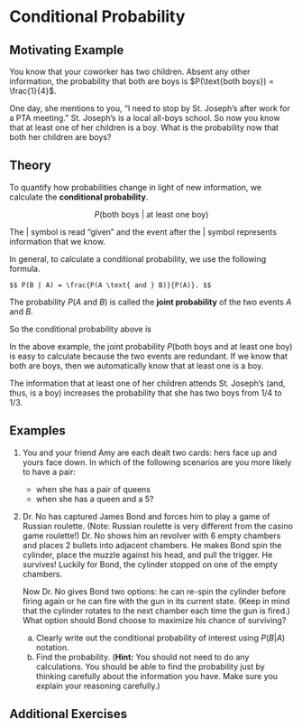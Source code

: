 # Conditional Probability {#conditional}

## Motivating Example {-}

You know that your coworker has two children. Absent any other information, the probability that 
both are boys is $P(\text{both boys}) = \frac{1}{4}$.

One day, she mentions to you, "I need to stop by St. Joseph's after work for a PTA meeting." 
St. Joseph's is a local all-boys school. So now you know that at least one of her children is a boy. 
What is the probability now that both her children are boys?

## Theory {-}

To quantify how probabilities change in light of new information, we calculate the **conditional probability**.

$$ P(\text{both boys}\ |\ \text{at least one boy}) $$

The $|$ symbol is read "given" and the event after the $|$ symbol represents information that we know. 

In general, to calculate a conditional probability, we use the following formula.

```definition
$$ P(B | A) = \frac{P(A \text{ and } B)}{P(A)}. $$
```

The probability $P(A \text{ and } B)$ is called the **joint probability** of the two events $A$ and $B$.

So the conditional probability above is 

\begin{align*}
 P(\text{both boys}\ |\ \text{at least one boy}) &= \frac{P(\text{both boys} \text{ and } \text{at least one boy})}{P(\text{at least one boy})} \\ 
 &= \frac{P(\text{both boys})}{P(\text{at least one boy})} \\
 &= \frac{1/4}{3/4} \\
 &= \frac{1}{3}. 
 \end{align*}

In the above example, the joint probability $P(\text{both boys} \text{ and } \text{at least one boy})$ is easy to calculate because the two events are redundant. If we know that both are boys, then we automatically know that at least one is a boy.

The information that at least one of her children attends St. Joseph's (and, thus, is a boy) increases the probability that she has two boys from $1/4$ to $1/3$.

## Examples {-}

1. You and your friend Amy are each dealt two cards: hers face up and yours face down. 
In which of the following scenarios are you more likely to have a pair:
    - when she has a pair of queens
    - when she has a queen and a 5?

2. Dr. No has captured James Bond and forces him to play a game of Russian roulette. (Note: Russian roulette is very different from the casino game roulette!) Dr. No shows him an revolver with 6 empty chambers and places 2 bullets into adjacent chambers. He makes Bond spin the cylinder, place the muzzle against his head, and pull the trigger. He survives! Luckily for Bond, the cylinder stopped on one of the empty chambers.

    Now Dr. No gives Bond two options: he can re-spin the cylinder before firing again or he can fire with the gun in its current state. (Keep in mind that the cylinder rotates to the next chamber each time the gun is fired.) What option should Bond choose to maximize his chance of surviving?

    a. Clearly write out the conditional probability of interest using $P(B|A)$ notation.
    b. Find the probability. (**Hint:** You should not need to do any calculations. You should be able to find the probability just by thinking carefully about the information you have. Make sure you explain your reasoning carefully.)

## Additional Exercises {-}
